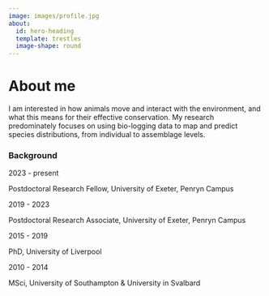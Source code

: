 ```yaml
---
image: images/profile.jpg
about:
  id: hero-heading
  template: trestles
  image-shape: round
---
```


::: {#hero-heading}
# About me

I am interested in how animals move and interact with the environment, and what this means for their effective conservation. My research predominately focuses on using bio-logging data to map and predict species distributions, from individual to assemblage levels.
:::

### Background

::: grid
::: g-col-3
2023 - present
:::

::: g-col-8
Postdoctoral Research Fellow, University of Exeter, Penryn Campus
:::
:::

::: grid
::: g-col-3
2019 - 2023
:::

::: g-col-8
Postdoctoral Research Associate, University of Exeter, Penryn Campus
:::
:::

::: grid
::: g-col-3
2015 - 2019
:::

::: g-col-8
PhD, University of Liverpool
:::
:::

::: grid
::: g-col-3
2010 - 2014
:::

::: g-col-8
MSci, University of Southampton & University in Svalbard
:::
:::
